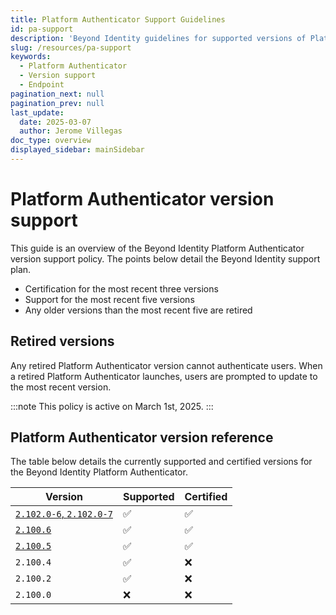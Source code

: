 ```yaml
---
title: Platform Authenticator Support Guidelines
id: pa-support
description: 'Beyond Identity guidelines for supported versions of Platform Authenticator.'
slug: /resources/pa-support
keywords:
  - Platform Authenticator
  - Version support
  - Endpoint
pagination_next: null
pagination_prev: null
last_update:
  date: 2025-03-07
  author: Jerome Villegas
doc_type: overview
displayed_sidebar: mainSidebar
---
```


# Platform Authenticator version support

This guide is an overview of the Beyond Identity Platform Authenticator version support policy. The points below detail the Beyond Identity support plan.

- Certification for the most recent three versions 
- Support for the most recent five versions
- Any older versions than the most recent five are retired

## Retired versions

Any retired Platform Authenticator version cannot authenticate users. When a retired Platform Authenticator launches, users are prompted to update to the most recent version.

:::note
This policy is active on March 1st, 2025.
:::

## Platform Authenticator version reference

The table below details the currently supported and certified versions for the Beyond Identity Platform Authenticator.

| Version | Supported | Certified |
| --- | --- | --- |
| [`2.102.0-6`, `2.102.0-7`](/docs/release-notes/release-notes-changelog#february-6th-2025) | ✅ | ✅ |
| [`2.100.6`](/docs/release-notes/release-notes-changelog#october-28th-2024) | ✅ | ✅ |
| [`2.100.5`](/docs/release-notes/release-notes-changelog#october-28th-2024) | ✅ | ✅ |
| `2.100.4` | ✅ | ❌ |
| `2.100.2` | ✅ | ❌ |
| `2.100.0` | ❌ | ❌ |